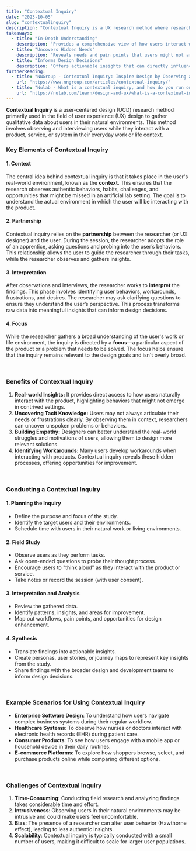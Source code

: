 ```yaml
---
title: "Contextual Inquiry"
date: "2023-10-05"
slug: "contextualinquiry"
description: "Contextual Inquiry is a UX research method where researchers observe and interview users in their natural environment while they perform tasks.."
takeaways:
  - title: "In-Depth Understanding"
    description: "Provides a comprehensive view of how users interact with a product in their natural environment."
  - title: "Uncovers Hidden Needs"
    description: "Reveals needs and pain points that users might not articulate in traditional interviews."
  - title: "Informs Design Decisions"
    description: "Offers actionable insights that can directly influence design improvements and innovations."
furtherReading:
  - title: "NNGroup - Contextual Inquiry: Inspire Design by Observing and Interviewing Users in Their Context"
    url: "https://www.nngroup.com/articles/contextual-inquiry/"
  - title: "Nulab - What is a contextual inquiry, and how do you run one?"
    url: "https://nulab.com/learn/design-and-ux/what-is-a-contextual-inquiry-and-how-do-you-run-one/"
---
```



**Contextual Inquiry** is a user-centered design (UCD) research method primarily used in the field of user experience (UX) design to gather qualitative data about users in their natural environments. This method involves observing and interviewing users while they interact with a product, service, or system in their everyday work or life context.
<br />
### Key Elements of Contextual Inquiry

#### 1. **Context**
The central idea behind contextual inquiry is that it takes place in the user's real-world environment, known as the **context**. This ensures that the research observes authentic behaviors, habits, challenges, and opportunities that might be missed in an artificial lab setting. The goal is to understand the actual environment in which the user will be interacting with the product.

#### 2. **Partnership**
Contextual inquiry relies on the **partnership** between the researcher (or UX designer) and the user. During the session, the researcher adopts the role of an apprentice, asking questions and probing into the user’s behaviors. This relationship allows the user to guide the researcher through their tasks, while the researcher observes and gathers insights.

#### 3. **Interpretation**
After observations and interviews, the researcher works to **interpret** the findings. This phase involves identifying user behaviors, workarounds, frustrations, and desires. The researcher may ask clarifying questions to ensure they understand the user’s perspective. This process transforms raw data into meaningful insights that can inform design decisions.

#### 4. **Focus**
While the researcher gathers a broad understanding of the user's work or life environment, the inquiry is directed by a **focus**—a particular aspect of the product or a problem that needs to be solved. The focus helps ensure that the inquiry remains relevant to the design goals and isn't overly broad.

<br />

### Benefits of Contextual Inquiry

1. **Real-world Insights:** It provides direct access to how users naturally interact with the product, highlighting behaviors that might not emerge in contrived settings.
2. **Uncovering Tacit Knowledge:** Users may not always articulate their needs or frustrations clearly. By observing them in context, researchers can uncover unspoken problems or behaviors.
3. **Building Empathy:** Designers can better understand the real-world struggles and motivations of users, allowing them to design more relevant solutions.
4. **Identifying Workarounds:** Many users develop workarounds when interacting with products. Contextual inquiry reveals these hidden processes, offering opportunities for improvement.

<br />

### Conducting a Contextual Inquiry

#### 1. **Planning the Inquiry**
   - Define the purpose and focus of the study.
   - Identify the target users and their environments.
   - Schedule time with users in their natural work or living environments.

#### 2. **Field Study**
   - Observe users as they perform tasks.
   - Ask open-ended questions to probe their thought process.
   - Encourage users to "think aloud" as they interact with the product or service.
   - Take notes or record the session (with user consent).

#### 3. **Interpretation and Analysis**
   - Review the gathered data.
   - Identify patterns, insights, and areas for improvement.
   - Map out workflows, pain points, and opportunities for design enhancement.

#### 4. **Synthesis**
   - Translate findings into actionable insights.
   - Create personas, user stories, or journey maps to represent key insights from the study.
   - Share findings with the broader design and development teams to inform design decisions.

<br />

### Example Scenarios for Using Contextual Inquiry

- **Enterprise Software Design**: To understand how users navigate complex business systems during their regular workflow.
- **Healthcare Systems**: To observe how nurses or doctors interact with electronic health records (EHR) during patient care.
- **Consumer Products**: To see how users engage with a mobile app or household device in their daily routines.
- **E-commerce Platforms**: To explore how shoppers browse, select, and purchase products online while comparing different options.

<br />

### Challenges of Contextual Inquiry

1. **Time-Consuming**: Conducting field research and analyzing findings takes considerable time and effort.
2. **Intrusiveness**: Observing users in their natural environments may be intrusive and could make users feel uncomfortable.
3. **Bias**: The presence of a researcher can alter user behavior (Hawthorne effect), leading to less authentic insights.
4. **Scalability**: Contextual inquiry is typically conducted with a small number of users, making it difficult to scale for larger user populations.